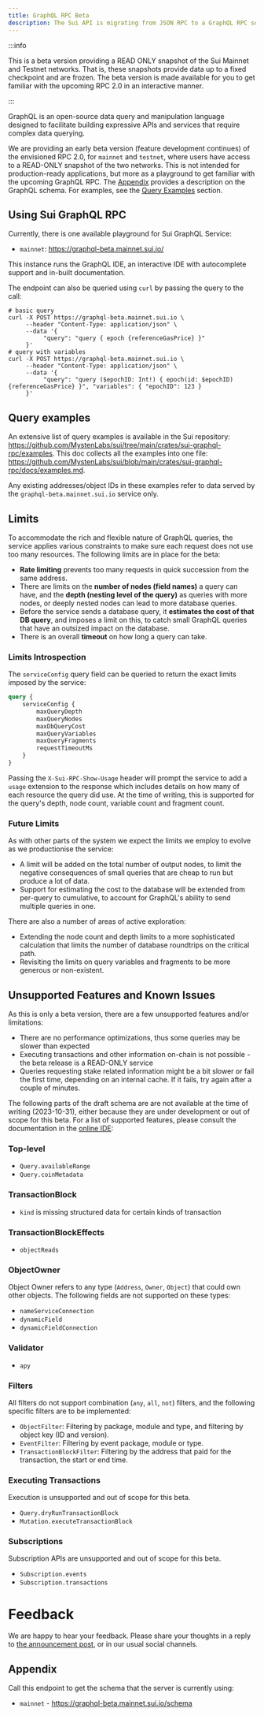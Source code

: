 ```yaml
---
title: GraphQL RPC Beta
description: The Sui API is migrating from JSON RPC to a GraphQL RPC soon. A beta version is available to you for testing.
---
```


:::info

This is a beta version providing a READ ONLY snapshot of the Sui Mainnet and Testnet networks. That is, these snapshots provide data up to a fixed checkpoint and are frozen. The beta version is made available for you to get familiar with the upcoming RPC 2.0 in an interactive manner.

:::

GraphQL is an open-source data query and manipulation language designed to facilitate building expressive APIs and services that require complex data querying.

We are providing an early beta version (feature development continues) of the envisioned RPC 2.0, for `mainnet` and `testnet`, where users have access to a READ-ONLY snapshot of the two networks. This is not intended for production-ready applications, but more as a playground to get familiar with the upcoming GraphQL RPC. The [Appendix](#appendix) provides a description on the GraphQL schema. For examples, see the [Query Examples](#query-examples) section.

## Using Sui GraphQL RPC

Currently, there is one available playground for Sui GraphQL Service:
- `mainnet`: https://graphql-beta.mainnet.sui.io/

This instance runs the GraphQL IDE, an interactive IDE with autocomplete support and in-built documentation.

The endpoint can also be queried using `curl` by passing the query to the call:
```shell
# basic query
curl -X POST https://graphql-beta.mainnet.sui.io \
     --header "Content-Type: application/json" \
     --data '{
          "query": "query { epoch {referenceGasPrice} }"
     }'
# query with variables
curl -X POST https://graphql-beta.mainnet.sui.io \
     --header "Content-Type: application/json" \
     --data '{
          "query": "query ($epochID: Int!) { epoch(id: $epochID) {referenceGasPrice} }", "variables": { "epochID": 123 } 
     }'
```


## Query examples

An extensive list of query examples is available in the Sui repository: https://github.com/MystenLabs/sui/tree/main/crates/sui-graphql-rpc/examples. 
This doc collects all the examples into one file: https://github.com/MystenLabs/sui/blob/main/crates/sui-graphql-rpc/docs/examples.md.

Any existing addresses/object IDs in these examples refer to data served by the `graphql-beta.mainnet.sui.io` service only.

## Limits

To accommodate the rich and flexible nature of GraphQL queries, the service applies various constraints to make sure each request does not use too many resources.  The following limits are in place for the beta:

- **Rate limiting** prevents too many requests in quick succession from the same address.
- There are limits on the **number of nodes (field names)** a query can have, and the **depth (nesting level of the query)** as queries with more nodes, or deeply nested nodes can lead to more database queries.
- Before the service sends a database query, it **estimates the cost of that DB query**, and imposes a limit on this, to catch small GraphQL queries that have an outsized impact on the database.
- There is an overall **timeout** on how long a query can take.

### Limits Introspection

The `serviceConfig` query field can be queried to return the exact limits imposed by the service:

```graphql
query {
    serviceConfig {
        maxQueryDepth
        maxQueryNodes
        maxDbQueryCost
        maxQueryVariables
        maxQueryFragments
        requestTimeoutMs
    }
}
```

Passing the `X-Sui-RPC-Show-Usage` header will prompt the service to add a `usage` extension to the response which includes details on how many of each resource the query did use.  At the time of writing, this is supported for the query's depth, node count, variable count and fragment count.

### Future Limits

As with other parts of the system we expect the limits we employ to evolve as we productionise the service:

- A limit will be added on the total number of output nodes, to limit the negative consequences of small queries that are cheap to run but produce a lot of data.
- Support for estimating the cost to the database will be extended from per-query to cumulative, to account for GraphQL's ability to send multiple queries in one.

There are also a number of areas of active exploration:

- Extending the node count and depth limits to a more sophisticated calculation that limits the number of database roundtrips on the critical path.
- Revisiting the limits on query variables and fragments to be more generous or non-existent.

## Unsupported Features and Known Issues

As this is only a beta version, there are a few unsupported features and/or limitations:
- There are no performance optimizations, thus some queries may be slower than expected
- Executing transactions and other information on-chain is not possible - the beta release is a READ-ONLY service
- Queries requesting stake related information might be a bit slower or fail the first time, depending on an internal cache. If it fails, try again after a couple of minutes.

The following parts of the draft schema are are not available at the time of writing (2023-10-31), either because they are under development or out of scope for this beta.  For a list of supported features, please consult the documentation in the [online IDE](https://graphql-beta.mainnet.sui.io/):

### Top-level
- `Query.availableRange`
- `Query.coinMetadata`

### TransactionBlock
- `kind` is missing structured data for certain kinds of transaction

### TransactionBlockEffects
- `objectReads`

### ObjectOwner
Object Owner refers to any type (`Address`, `Owner`, `Object`) that could own other objects.  The following fields are not supported on these types:

- `nameServiceConnection`
- `dynamicField`
- `dynamicFieldConnection`

### Validator
- `apy`

### Filters
All filters do not support combination (`any`, `all`, `not`) filters, and the following specific filters are to be implemented:

- `ObjectFilter`: Filtering by package, module and type, and filtering by object key (ID and version).
- `EventFilter`: Filtering by event package, module or type.
- `TransactionBlockFilter`: Filtering by the address that paid for the transaction, the start or end time.

### Executing Transactions
Execution is unsupported and out of scope for this beta.

- `Query.dryRunTransactionBlock`
- `Mutation.executeTransactionBlock`

### Subscriptions
Subscription APIs are unsupported and out of scope for this beta.

- `Subscription.events`
- `Subscription.transactions`

# Feedback

We are happy to hear your feedback. Please share your thoughts in a reply to [the announcement post](https://forums.sui.io/t/launching-the-beta-graphql-rpc-service/45104), or in our usual social channels.

## Appendix

Call this endpoint to get the schema that the server is currently using:

- `mainnet` - https://graphql-beta.mainnet.sui.io/schema
